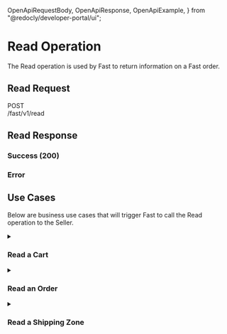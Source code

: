   OpenApiRequestBody,
  OpenApiResponse,
  OpenApiExample,
} from "@redocly/developer-portal/ui";

# Read Operation

The Read operation is used by Fast to return information on a Fast order.

## Read Request

<span>
  <p
    style={{
      fontFamily: "Courier,monospace",
      display: "flex",
      alignItems: "center",
    }}
  >
    <div
      style={{
        backgroundColor: "cadetblue",
        color: "white",
        padding: "3px 5px",
      }}
    >
      POST
    </div>
    /fast/v1/read
  </p>
</span>
<OpenApiRequestBody
  definitionId="merchant"
  pointer="#/components/requestBodies/ReadRequest"
/>

## Read Response

### Success (200)

<OpenApiResponse
  definitionId="merchant"
  pointer="#/components/responses/ReadResponse"
/>

### Error

<OpenApiResponse
  definitionId="merchant"
  pointer="#/components/responses/DefaultResponse"
/>

## Use Cases

Below are business use cases that will trigger Fast to call the Read operation to the Seller.

<details><summary><h3>Read a Cart</h3></summary>
<p>

### Read a Cart

Fast makes a read request to the existing platform cart so that it can get the item information to create a Fast order. This call is triggered when a user clicks the Fast Checkout button from the mini-cart or cart page.

**Request**

```json
{
  "type": "ENTITY_TYPE_ORDER",
  "order": {
    "is_cart": true,
    "external_order_id": "OPnjkIN3mBgF2k6WhbADkTfyOlK8FEbh"
  }
}
```

**Response**

```json
{
  "order": {
    "order": {
      "id": {
        "value": "as5920783-453d-6ee4-ac3c-f23af36ff819"
      },
      "external_id": "OPnjkIN3mBgF2k6WhbADkTfyOlK8FEbh",
      "order_type": "ORDER_TYPE_CART",
      "currency_code": "USD",
      "status": "ORDER_STATUS_CART",
      "lines": [
        {
          "id": {
            "value": "5c5e373a-c675-447c-8e1c-fda798c5f31c"
          },
          "external_id": "6297",
          "external_product_id": "1797",
          "external_variant_id": "1797-BK-M",
          "quantity": 1,
          "subtotal_amount": "50.00",
          "total_amount": "37.50",
          "name": "Black, M",
          "image_url": "",
          "fulfillment_mode": "ITEM_FULFILLMENT_MODEL_PHYSICAL"
        }
      ],
      "total_amount": "37.50",
      "sub_total": "37.50",
      "total_discounts": "0.00",
      "total_tax": "0.00",
      "total_shipping": "0.00"
    }
  }
}
```

**Response from OpenAPIExample Component**

<OpenApiExample
  definitionId="merchant"
  pointer="#/components/examples/ReadResponse_Order_Cart"
/>

</p>
</details>

<details><summary><h3>Read an Order</h3></summary>
<p>

### Read an Order

Fast makes a read request to an existing order to retrieve the order information. Seller->Fast API communication within the Order Management Service triggers a request to read an order.

**Request**

```json
{
  "app_id": "088fdade-8809-471c-89c2-f429fa844af2",
  "type": "ENTITY_TYPE_ORDER",
  "order": {
    "external_order_id": "585" // Provide this value OR the `order_id` object -- not both!
  }
}
```

**Response**

```json
{
  "type": "ENTITY_TYPE_ORDER",
  "order": {
    "order": {
      "external_id": "585",
      "order_type": "ORDER_TYPE_ORDER",
      "currency_code": "USD",
      "bill_to": {
        "first_name": "Solutions",
        "last_name": "Team",
        "email": "solutions@fast.co",
        "phone": "+18005551212",
        "address_1": "100 Park Avenue",
        "city_locality": "New York",
        "state_province": "New York",
        "state_province_code": "NY",
        "country": "US",
        "postal_code": "10017"
      },
      "lines": [
        {
          "external_product_id": "1556",
          "external_variant_id": "6418",
          "quantity": 1,
          "quantity_fulfilled": 0,
          "unit_price": "22",
          "discounted_unit_price": "0",
          "line_discount_amount": "0",
          "subtotal_amount": "22",
          "tax_amount": "0",
          "total_amount": "22",
          "discounts": [
            {
              "applied": false
            }
          ],
          "name": "Radiant Tee",
          "fulfillment_mode": "ITEM_FULFILLMENT_MODEL_PHYSICAL"
        },
        {
          "external_product_id": "1542",
          "external_variant_id": "6419",
          "quantity": 1,
          "quantity_fulfilled": 0,
          "unit_price": "0",
          "discounted_unit_price": "0",
          "line_discount_amount": "0",
          "subtotal_amount": "0",
          "tax_amount": "0",
          "total_amount": "0",
          "discounts": [
            {
              "applied": false
            }
          ],
          "name": "Radiant Tee-XS-Orange",
          "fulfillment_mode": "ITEM_FULFILLMENT_MODEL_PHYSICAL"
        },
        {
          "external_product_id": "1556",
          "external_variant_id": "6420",
          "quantity": 1,
          "quantity_fulfilled": 0,
          "unit_price": "22",
          "discounted_unit_price": "0",
          "line_discount_amount": "0",
          "subtotal_amount": "22",
          "tax_amount": "0",
          "total_amount": "22",
          "discounts": [
            {
              "applied": false
            }
          ],
          "name": "Radiant Tee",
          "fulfillment_mode": "ITEM_FULFILLMENT_MODEL_PHYSICAL"
        },
        {
          "external_product_id": "1548",
          "external_variant_id": "6421",
          "quantity": 1,
          "quantity_fulfilled": 0,
          "unit_price": "0",
          "discounted_unit_price": "0",
          "line_discount_amount": "0",
          "subtotal_amount": "0",
          "tax_amount": "0",
          "total_amount": "0",
          "discounts": [
            {
              "applied": false
            }
          ],
          "name": "Radiant Tee-M-Orange",
          "fulfillment_mode": "ITEM_FULFILLMENT_MODEL_PHYSICAL"
        }
      ],
      "shipment_plans": [
        {
          "ship_to": {
            "first_name": "Solutions",
            "last_name": "Team",
            "email": "solutions@fast.co",
            "phone": "+18005551212",
            "address_1": "100 Park Avenue",
            "city_locality": "New York",
            "state_province": "New York",
            "state_province_code": "NY",
            "country": "US",
            "postal_code": "10017"
          },
          "lines": [
            {
              "quantity": 1,
              "external_id": "998"
            },
            {
              "quantity": 1,
              "external_id": "999"
            },
            {
              "quantity": 1,
              "external_id": "1000"
            },
            {
              "quantity": 1,
              "external_id": "1001"
            }
          ],
          "selected_option": {
            "external_id": "flatrate_flatrate",
            "name": "Flat Rate - Fixed",
            "cost": "10",
            "tax": "0",
            "total": "10"
          },
          "available_options": []
        }
      ],
      "total_amount": "54",
      "sub_total": "44",
      "total_discounts": "0",
      "total_tax": "0",
      "total_shipping": "10",
      "short_order_id": "585"
    }
  },
  "user": {
    "user": {
      "email": "solutions@fast.co",
      "first_name": "Solutions",
      "last_name": "Team",
      "phone": "+18005551212"
    }
  }
}
```

</p>
</details>

<details><summary><h3>Read a Shipping Zone</h3></summary>
<p>

### Read a Shipping Zone

Fast makes this call to check for any restricted countries so that error messaging can show immediately when a shopper tries to ship somewhere invalid. That way, restricted countries or states/provinces are sent to Fast early in the process.

This is triggered when a shopper enters or changes a shipping address on their Fast order.

**Request**

```json
{
  "app_id": "088fdade-8809-471c-89c2-f429fa844af2",
  "type": "ENTITY_TYPE_SHIPPING_ZONES"
}
```

**Response**

```json
{
  "type": "ENTITY_TYPE_SHIPPING_ZONES",
  "order": {
    "order": {}
  },
  "shipping_zones": {
    "shipping_zones": [
      {
        "country_iso2": "US"
      },
      {
        "country_iso2": "GB"
      }
    ]
  }
}
```

</p>
</details>
